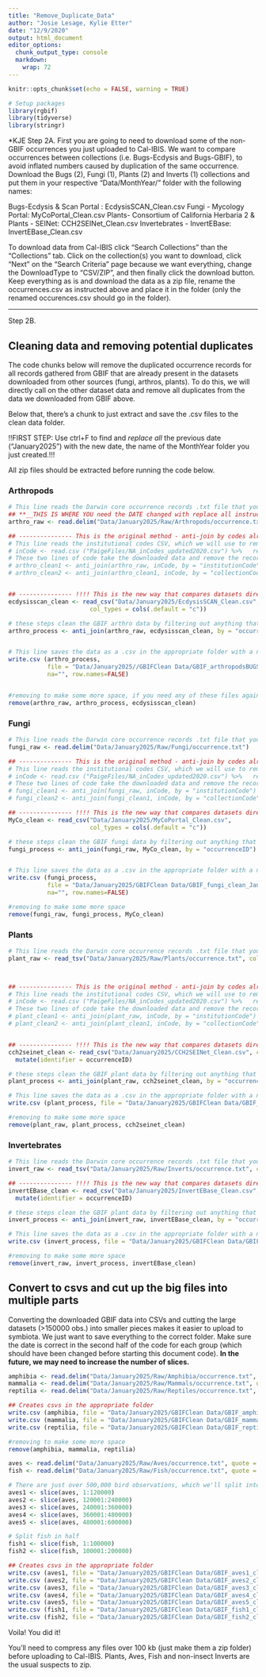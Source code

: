```yaml
---
title: "Remove_Duplicate_Data"
author: "Josie Lesage, Kylie Etter"
date: "12/9/2020"
output: html_document
editor_options: 
  chunk_output_type: console
  markdown: 
    wrap: 72
---
```


```r
knitr::opts_chunk$set(echo = FALSE, warning = TRUE)

# Setup packages
library(rgbif)
library(tidyverse)
library(stringr)
```

*KJE Step 2A. First you are going to need to download some of the non-GBIF occurrences you just uploaded to Cal-IBIS. We want to compare occurrences between collections (i.e. Bugs-Ecdysis and Bugs-GBIF), to avoid inflated numbers caused by duplication of the same occurrence. Download the Bugs (2), Fungi (1), Plants (2) and Inverts (1) collections and put them in your respective "Data/MonthYear/" folder with the following names:

Bugs-Ecdysis & Scan Portal : EcdysisSCAN_Clean.csv
Fungi - Mycology Portal: MyCoPortal_Clean.csv
Plants- Consortium of California Herbaria 2 & Plants - SEINet: CCH2SEINet_Clean.csv
Invertebrates - InvertEBase:  InvertEBase_Clean.csv

To download data from Cal-IBIS click "Search Collections" than the "Collections" tab. Click on the collection(s) you want to download, click "Next" on the "Search Criteria" page because we want everything, change the DownloadType to "CSV/ZIP", and then finally click the download button. Keep everything as is and download the data as a zip file, rename the occurrences.csv as instructed above and place it in the folder (only the renamed occurences.csv should go in the folder).


------------------------------------------------------------------------
Step 2B. 

## Cleaning data and removing potential duplicates

The code chunks below will remove the duplicated occurrence records for all records gathered from GBIF that are already present in the datasets downloaded from other sources (fungi, arthros, plants). To do this, we will directly call on the other dataset data and remove all duplicates from the data we downloaded from GBIF above.

Below that, there's a chunk to just extract and save the .csv files to the clean data folder.

!!FIRST STEP: Use ctrl+F to find and *replace all* the previous date ("January2025") with the new date, the name of the MonthYear folder you just created.!!!

All zip files should be extracted before running the code below. 

### Arthropods
```r
# This line reads the Darwin core occurrence records .txt file that you unzipped from the appropriate folder
## **__THIS IS WHERE YOU need the DATE changed with replace all instructed above__**
arthro_raw <- read.delim("Data/January2025/Raw/Arthropods/occurrence.txt") 

## --------------- This is the original method - anti-join by codes already pulled out. 
# This line reads the institutional codes CSV, which we will use to remove the dupes from symbiota. Technically we don't need to do this after the first time, but it doesn't hurt to keep consistent. 
# inCode <- read.csv ("PaigeFiles/NA_inCodes_updated2020.csv") %>%   rename(institutionCode = InstitutionCode,         collectionCode = CollectionCode)
# These two lines of code take the downloaded data and remove the records that match the collections and institutions already included in symbiota# These two lines of code take the downloaded data and remove the records that match the collections and institutions already included in symbiota
# arthro_clean1 <- anti_join(arthro_raw, inCode, by = "institutionCode")
# arthro_clean2 <- anti_join(arthro_clean1, inCode, by = "collectionCode")


## --------------- !!!! This is the new way that compares datasets directly, leaves more GBIF in !!!!
ecdysisscan_clean <- read_csv("Data/January2025/EcdysisSCAN_Clean.csv", 
                       col_types = cols(.default = "c")) 

# these steps clean the GBIF arthro data by filtering out anything that already has a match in Ecdysis or SCAN
arthro_process <- anti_join(arthro_raw, ecdysisscan_clean, by = "occurrenceID")


# This line saves the data as a .csv in the appropriate folder with a new name
write.csv (arthro_process, 
           file = "Data/January2025//GBIFClean Data/GBIF_arthropodsBUGS_clean_January2025.csv",
           na="", row.names=FALSE)


#removing to make some more space, if you need any of these files again you will have to redownload/clean
remove(arthro_raw, arthro_process, ecdysisscan_clean)
```

### Fungi
```r
# This line reads the Darwin core occurrence records .txt file that you unzipped from the appropriate folder
fungi_raw <- read.delim("Data/January2025/Raw/Fungi/occurrence.txt")

## --------------- This is the original method - anti-join by codes already pulled out. 
# This line reads the institutional codes CSV, which we will use to remove the dupes from symbiota. Technically we don't need to do this after the first time, but it doesn't hurt to keep consistent. 
# inCode <- read.csv ("PaigeFiles/NA_inCodes_updated2020.csv") %>%   rename(institutionCode = InstitutionCode,         collectionCode = CollectionCode)
# These two lines of code take the downloaded data and remove the records that match the collections and institutions already included in symbiota# These two lines of code take the downloaded data and remove the records that match the collections and institutions already included in symbiota
# fungi_clean1 <- anti_join(fungi_raw, inCode, by = "institutionCode")
# fungi_clean2 <- anti_join(fungi_clean1, inCode, by = "collectionCode")

## --------------- !!!! This is the new way that compares datasets directly, leaves more GBIF in !!!!
MyCo_clean <- read_csv("Data/January2025/MyCoPortal_Clean.csv", 
                       col_types = cols(.default = "c"))

# these steps clean the GBIF fungi data by filtering out anything that already has a match  in MyCoPortal
fungi_process <- anti_join(fungi_raw, MyCo_clean, by = "occurrenceID")


# This line saves the data as a .csv in the appropriate folder with a new name
write.csv (fungi_process, 
           file = "Data/January2025/GBIFClean Data/GBIF_fungi_clean_January2025.csv",
           na="", row.names=FALSE)

#removing to make some more space
remove(fungi_raw, fungi_process, MyCo_clean)
```

### Plants
```r
# This line reads the Darwin core occurrence records .txt file that you unzipped from the appropriate folder
plant_raw <- read_tsv("Data/January2025/Raw/Plants/occurrence.txt", col_types = cols(.default = "c"))



## --------------- This is the original method - anti-join by codes already pulled out. 
# This line reads the institutional codes CSV, which we will use to remove the dupes from symbiota. Technically we don't need to do this after the first time, but it doesn't hurt to keep consistent. 
# inCode <- read.csv ("PaigeFiles/NA_inCodes_updated2020.csv") %>%   rename(institutionCode = InstitutionCode,         collectionCode = CollectionCode)
# These two lines of code take the downloaded data and remove the records that match the collections and institutions already included in symbiota
# plant_clean1 <- anti_join(plant_raw, inCode, by = "institutionCode")
# plant_clean2 <- anti_join(plant_clean1, inCode, by = "collectionCode")


## --------------- !!!! This is the new way that compares datasets directly, leaves more GBIF in !!!!
cch2seinet_clean <- read_csv("Data/January2025/CCH2SEINet_Clean.csv", col_types = cols(.default = "c")) %>%
  mutate(identifier = occurrenceID)

# these steps clean the GBIF plant data by filtering out anything that already has a match in CCH or SEINet.
plant_process <- anti_join(plant_raw, cch2seinet_clean, by = "occurrenceID")

# This line saves the data as a .csv in the appropriate folder with a new name
write.csv (plant_process, file = "Data/January2025/GBIFClean Data/GBIF_plants_clean_January2025.csv", na="", row.names=FALSE)

#removing to make some more space
remove(plant_raw, plant_process, cch2seinet_clean)
```

### Invertebrates
```r
# This line reads the Darwin core occurrence records .txt file that you unzipped from the appropriate folder
invert_raw <- read_tsv("Data/January2025/Raw/Inverts/occurrence.txt", col_types = cols(.default = "c"))

## --------------- !!!! This is the new way that compares datasets directly, leaves more GBIF in !!!!
invertEBase_clean <- read_csv("Data/January2025/InvertEBase_Clean.csv", col_types = cols(.default = "c")) %>%
  mutate(identifier = occurrenceID)

# these steps clean the GBIF plant data by filtering out anything that already has a match in CCH or SEINet.
invert_process <- anti_join(invert_raw, invertEBase_clean, by = "occurrenceID")

# This line saves the data as a .csv in the appropriate folder with a new name
write.csv (invert_process, file = "Data/January2025/GBIFClean Data/GBIF_inverts_clean_January2025.csv", na="", row.names=FALSE)

#removing to make some more space
remove(invert_raw, invert_process, invertEBase_clean)
```


## Convert to csvs  and cut up the big files into multiple parts
Converting the downloaded GBIF data into CSVs and cutting the large datasets (>150000 obs.) into smaller pieces makes it easier to upload to symbiota. We just want to save everything to the correct folder. Make sure the date is correct in the second half of the code for each group (which should have been changed before starting this document code).
**In the future, we may need to increase the number of slices.**
```r
amphibia <- read.delim("Data/January2025/Raw/Amphibia/occurrence.txt", quote = "")
mammalia <- read.delim("Data/January2025/Raw/Mammals/occurrence.txt", quote = "")
reptilia <- read.delim("Data/January2025/Raw/Reptiles/occurrence.txt", quote = "")

## Creates csvs in the appropriate folder
write.csv (amphibia, file = "Data/January2025/GBIFClean Data/GBIF_amphibia_clean_January2025.csv", na="", row.names=FALSE)
write.csv (mammalia, file = "Data/January2025/GBIFClean Data/GBIF_mammalia_clean_January2025.csv", na="", row.names=FALSE)
write.csv (reptilia, file = "Data/January2025/GBIFClean Data/GBIF_reptilia_clean_January2025.csv", na="", row.names=FALSE)

#removing to make some more space
remove(amphibia, mammalia, reptilia)
```
```r
aves <- read.delim("Data/January2025/Raw/Aves/occurrence.txt", quote = "")
fish <- read.delim("Data/January2025/Raw/Fish/occurrence.txt", quote = "")

# There are just over 500,000 bird observations, which we'll split into 5 files for easy upload.
aves1 <- slice(aves, 1:120000)
aves2 <- slice(aves, 120001:240000)
aves3 <- slice(aves, 240001:360000)
aves4 <- slice(aves, 360001:480000)
aves5 <- slice(aves, 480001:600000)

# Split fish in half
fish1 <- slice(fish, 1:100000)
fish2 <- slice(fish, 100001:200000)

## Creates csvs in the appropriate folder
write.csv (aves1, file = "Data/January2025/GBIFClean Data/GBIF_aves1_clean_January2025.csv", na="", row.names=FALSE)
write.csv (aves2, file = "Data/January2025/GBIFClean Data/GBIF_aves2_clean_January2025.csv", na="", row.names=FALSE)
write.csv (aves3, file = "Data/January2025/GBIFClean Data/GBIF_aves3_clean_January2025.csv", na="", row.names=FALSE)
write.csv (aves4, file = "Data/January2025/GBIFClean Data/GBIF_aves4_clean_January2025.csv", na="", row.names=FALSE)
write.csv (aves5, file = "Data/January2025/GBIFClean Data/GBIF_aves5_clean_January2025.csv", na="", row.names=FALSE)
write.csv (fish1, file = "Data/January2025/GBIFClean Data/GBIF_fish1_clean_January2025.csv", na="", row.names=FALSE)
write.csv (fish2, file = "Data/January2025/GBIFClean Data/GBIF_fish2_clean_January2025.csv", na="", row.names=FALSE)
```

Voila! You did it!

You'll need to compress any files over 100 kb (just make them a zip folder) before uploading to Cal-IBIS. Plants, Aves, Fish and non-insect Inverts are the usual suspects to zip. 
